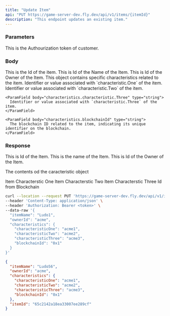 ```yaml
---
title: "Update Item"
api: "PUT https://game-server-dev.fly.dev/api/v1/items/{itemId}"
description: "This endpoint updates an existing item."
---
```


### Parameters
<ParamField header="Authourization" type="string" required>
  This is the Authourization token of customer.
</ParamField>

### Body

<ParamField path="itemId" type="string" required>
  This is the Id of the item.
</ParamField>

<ParamField body="itemName" type="string">
  This is Id of the Name of the Item.
</ParamField>

<ParamField body="ownerId" type="string">
  This is Id of the Owner of the Item.
</ParamField>

<ParamField body="characteristics" type="object">
  This object contains specific characteristics related to the item.
    <ParamField body="characteristics.characteristic.One" type="string">
      Identifier or value associated with `characteristic.One` of the item.
    </ParamField>
    <ParamField body="characteristics.characteristic.Two" type="string">
      Identifier or value associated with `characteristic.Two` of the item.
    </ParamField>

    <ParamField body="characteristics.characteristic.Three" type="string">
      Identifier or value associated with `characteristic.Three` of the item.
    </ParamField>

    <ParamField body="characteristics.blockchainId" type="string">
      The blockchain ID related to the item, indicating its unique identifier on the blockchain.
    </ParamField>
</ParamField>

### Response
<ResponseField name="itemId" type="string">
 This is Id of the Item.
</ResponseField>

<ResponseField name="itemName" type="string">
  This is the name of the Item.
</ResponseField>

<ResponseField name="ownerId" type="string">
 This is Id of the Owner of the Item.
</ResponseField>

<ResponseField name="caracteristic" type="object">

The contents od the caracteristic object

<Expandable title="Toggle object">

<ResponseField name="caracteristicOne" type="string">
  Item Characterstic One
</ResponseField>

<ResponseField name="caracteristicTwo" type="string">
  Item Characterstic Two
</ResponseField>

<ResponseField name="caracteristicThree" type="string">
  Item Characterstic Three
</ResponseField>

<ResponseField name="blockchainId" type="string">
  Id from Blockchain
</ResponseField>

</Expandable>

</ResponseField>

<RequestExample>

```bash Example Request
curl --location --request PUT 'https://game-server-dev.fly.dev/api/v1/items/{itemId}' \
--header 'Content-Type: application/json' \
--header 'Authorization: Bearer <token>' \
--data-raw '{
  "itemName": "Ludo1",
  "ownerId": "acme",
  "characteristics": {
    "characteristicOne": "acme1",
    "characteristicTwo": "acme2",
    "characteristicThree": "acme3",
    "blockchainId": "0x1"
  }
}'
```

</RequestExample>

<ResponseExample>

```json Response
{
  "itemName": "Ludo56",
  "ownerId": "acme",
  "characteristics": {
    "characteristicOne": "acme1",
    "characteristicTwo": "acme2",
    "characteristicThree": "acme3",
    "blockchainId": "0x1"
  },
  "itemId": "65c2142a18ea33007ee289cf"
}
```

</ResponseExample>

